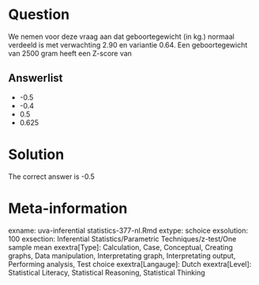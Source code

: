 Question
========

We nemen voor deze vraag aan dat geboortegewicht (in kg.) normaal verdeeld is met verwachting 2.90 en variantie 0.64. Een geboortegewicht van 2500 gram heeft een Z-score van 

Answerlist
----------
* -0.5
* -0.4
* 0.5
* 0.625

Solution
========

The correct answer is  -0.5 

Meta-information
================
exname: uva-inferential statistics-377-nl.Rmd 
extype: schoice 
exsolution: 100 
exsection: Inferential Statistics/Parametric Techniques/z-test/One sample mean
exextra[Type]: Calculation, Case, Conceptual, Creating graphs, Data manipulation, Interpretating graph, Interpretating output, Performing analysis, Test choice 
exextra[Langauge]: Dutch 
exextra[Level]: Statistical Literacy, Statistical Reasoning, Statistical Thinking 
